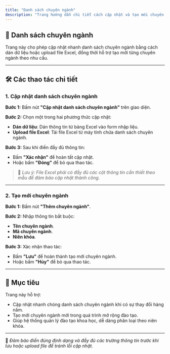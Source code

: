 ```yaml
---
title: "Danh sách chuyên ngành"
description: "Trang hướng dẫn chi tiết cách cập nhật và tạo mới chuyên ngành trong hệ thống FMedu."
---
```


## 🧩 Danh sách chuyên ngành

Trang này cho phép cập nhật nhanh danh sách chuyên ngành bằng cách dán dữ liệu hoặc upload file Excel, đồng thời hỗ trợ tạo mới từng chuyên ngành theo nhu cầu.

---

## 🛠️ Các thao tác chi tiết

### 1. Cập nhật danh sách chuyên ngành

**Bước 1:** Bấm nút **"Cập nhật danh sách chuyên ngành"** trên giao diện.

**Bước 2:** Chọn một trong hai phương thức cập nhật:
- **Dán dữ liệu**: Dán thông tin từ bảng Excel vào form nhập liệu.
- **Upload file Excel**: Tải file Excel từ máy tính chứa danh sách chuyên ngành.

**Bước 3:** Sau khi điền đầy đủ thông tin:
- Bấm **"Xác nhận"** để hoàn tất cập nhật.
- Hoặc bấm **"Đóng"** để bỏ qua thao tác.

> 📌 *Lưu ý: File Excel phải có đầy đủ các cột thông tin cần thiết theo mẫu để đảm bảo cập nhật thành công.*

---

### 2. Tạo mới chuyên ngành

**Bước 1:** Bấm nút **"Thêm chuyên ngành"**.

**Bước 2:** Nhập thông tin bắt buộc:
- **Tên chuyên ngành**.
- **Mã chuyên ngành**.
- **Niên khóa**.

**Bước 3:** Xác nhận thao tác:
- Bấm **"Lưu"** để hoàn thành tạo mới chuyên ngành.
- Hoặc bấm **"Hủy"** để bỏ qua thao tác.

---

## 🎯 Mục tiêu

Trang này hỗ trợ:

- Cập nhật nhanh chóng danh sách chuyên ngành khi có sự thay đổi hàng năm.
- Tạo mới chuyên ngành mới trong quá trình mở rộng đào tạo.
- Giúp hệ thống quản lý đào tạo khoa học, dễ dàng phân loại theo niên khóa.

---

📍 *Đảm bảo điền đúng định dạng và đầy đủ các trường thông tin trước khi lưu hoặc upload file để tránh lỗi cập nhật.*

